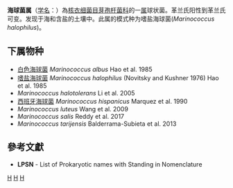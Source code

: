 {{Automatic taxobox
| taxon = Marinococcus
| authority = Hao, Kocur and Komagata, 1985
| type species = 嗜盐海球菌<br>''Marinococcus halophilus''
| type species authority = (Novitsky and Kushner 1976) Hao et al. 1985
}}
'''海球菌属'''（[[学名|学名]]：{{lang|la|''Marinococcus''}}）為[[核衣细菌目|核衣细菌目]][[芽孢杆菌科|芽孢杆菌科]]的一[[属|属]]球状菌。革兰氏阳性到革兰氏可变。发现于海和含盐的土壤中。此属的模式种为嗜盐海球菌(''Marinococcus halophilus'')。

==下属物种==
* [[白色海球菌|白色海球菌]] ''Marinococcus albus'' Hao et al. 1985
* [[嗜盐海球菌|嗜盐海球菌]] ''Marinococcus halophilus'' (Novitsky and Kushner 1976) Hao et al. 1985
* ''Marinococcus halotolerans'' Li et al. 2005
* [[西班牙海球菌|西班牙海球菌]] ''Marinococcus hispanicus'' Marquez et al. 1990
* ''Marinococcus luteus'' Wang et al. 2009
* ''Marinococcus salis'' Reddy et al. 2017
* ''Marinococcus tarijensis'' Balderrama-Subieta et al. 2013

==參考文獻==
{{reflist}}
* '''LPSN''' - List of Prokaryotic names with Standing in Nomenclature

{{taxonbar}}

[[Category:革兰氏阳性菌|H]]
[[Category:_芽孢杆菌科|H]]
[[Category:1985年描述的分类群|H]]